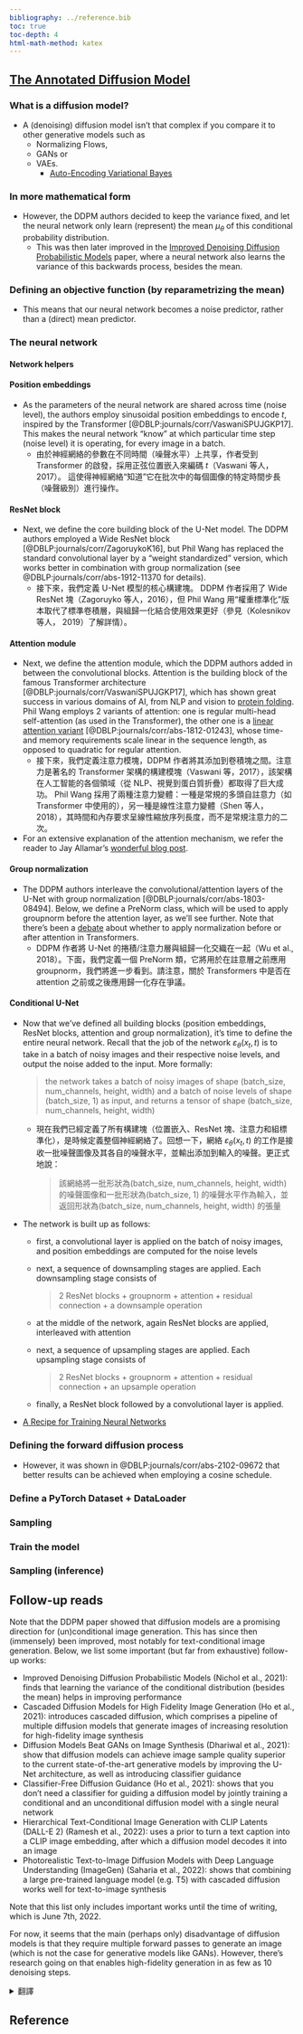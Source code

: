 ```yaml
---
bibliography: ../reference.bib
toc: true
toc-depth: 4
html-math-method: katex
---
```


## [The Annotated Diffusion Model](https://huggingface.co/blog/annotated-diffusion)
  
### What is a diffusion model?

- A (denoising) diffusion model isn't that complex if you compare it to other generative models such as 
  - Normalizing Flows,
  - GANs or 
  - VAEs.
    - [Auto-Encoding Variational Bayes](https://arxiv.org/pdf/1312.6114.pdf)

### In more mathematical form

- However, the DDPM authors decided to keep the variance fixed, and let the neural network only learn (represent) the mean $\mu_{\theta}$ of this conditional probability distribution.
  - This was then later improved in the [Improved Denoising Diffusion Probabilistic Models](https://proceedings.mlr.press/v139/nichol21a/nichol21a.pdf) paper, where a neural network also learns the variance of this backwards process, besides the mean.

### Defining an objective function (by reparametrizing the mean)
  
- This means that our neural network becomes a noise predictor, rather than a (direct) mean predictor.

### The neural network

#### Network helpers

#### Position embeddings
  
- As the parameters of the neural network are shared across time (noise level), the authors employ sinusoidal position embeddings to encode $t,$ inspired by the Transformer [@DBLP:journals/corr/VaswaniSPUJGKP17].
This makes the neural network "know" at which particular time step (noise level) it is operating, for every image in a batch.
  - 由於神經網絡的參數在不同時間（噪聲水平）上共享，作者受到 Transformer 的啟發，採用正弦位置嵌入來編碼 $t$（Vaswani 等人，2017）。 這使得神經網絡“知道”它在批次中的每個圖像的特定時間步長（噪聲級別）進行操作。

#### ResNet block
  
- Next, we define the core building block of the U-Net model. The DDPM authors employed a Wide ResNet block [@DBLP:journals/corr/ZagoruykoK16], but Phil Wang has replaced the standard convolutional layer by a "weight standardized" version, which works better in combination with group normalization (see @DBLP:journals/corr/abs-1912-11370 for details).
  - 接下來，我們定義 U-Net 模型的核心構建塊。 DDPM 作者採用了 Wide ResNet 塊（Zagoruyko 等人，2016），但 Phil Wang 用“權重標準化”版本取代了標準卷積層，與組歸一化結合使用效果更好（參見（Kolesnikov 等人， 2019）了解詳情）。

#### Attention module

- Next, we define the attention module, which the DDPM authors added in between the convolutional blocks. Attention is the building block of the famous Transformer architecture [@DBLP:journals/corr/VaswaniSPUJGKP17], which has shown great success in various domains of AI, from NLP and vision to [protein folding](https://www.deepmind.com/blog/alphafold-a-solution-to-a-50-year-old-grand-challenge-in-biology). Phil Wang employs 2 variants of attention: one is regular multi-head self-attention (as used in the Transformer), the other one is a [linear attention variant](https://github.com/lucidrains/linear-attention-transformer) [@DBLP:journals/corr/abs-1812-01243], whose time- and memory requirements scale linear in the sequence length, as opposed to quadratic for regular attention.
  - 接下來，我們定義注意力模塊，DDPM 作者將其添加到卷積塊之間。注意力是著名的 Transformer 架構的構建模塊（Vaswani 等，2017），該架構在人工智能的各個領域（從 NLP、視覺到蛋白質折疊）都取得了巨大成功。 Phil Wang 採用了兩種注意力變體：一種是常規的多頭自註意力（如Transformer 中使用的），另一種是線性注意力變體（Shen 等人，2018），其時間和內存要求呈線性縮放序列長度，而不是常規注意力的二次。

- For an extensive explanation of the attention mechanism, we refer the reader to Jay Allamar's [wonderful blog post](https://jalammar.github.io/illustrated-transformer/).

#### Group normalization

- The DDPM authors interleave the convolutional/attention layers of the U-Net with group normalization [@DBLP:journals/corr/abs-1803-08494]. Below, we define a PreNorm class, which will be used to apply groupnorm before the attention layer, as we'll see further. Note that there's been a [debate](https://tnq177.github.io/data/transformers_without_tears.pdf) about whether to apply normalization before or after attention in Transformers.
  - DDPM 作者將 U-Net 的捲積/注意力層與組歸一化交織在一起（Wu et al., 2018）。下面，我們定義一個 PreNorm 類，它將用於在註意層之前應用 groupnorm，我們將進一步看到。請注意，關於 Transformers 中是否在 attention 之前或之後應用歸一化存在爭議。

#### Conditional U-Net

- Now that we've defined all building blocks (position embeddings, ResNet blocks, attention and group normalization), it's time to define the entire neural network. Recall that the job of the network $\varepsilon_{\theta}(x_t,t)$ is to take in a batch of noisy images and their respective noise levels, and output the noise added to the input. More formally:

  > the network takes a batch of noisy images of shape (batch_size, num_channels, height, width) and a batch of noise levels of shape (batch_size, 1) as input, and returns a tensor of shape (batch_size, num_channels, height, width)

  - 現在我們已經定義了所有構建塊（位置嵌入、ResNet 塊、注意力和組標準化），是時候定義整個神經網絡了。回想一下，網絡 $\varepsilon_{\theta}(x_t,t)$ 的工作是接收一批噪聲圖像及其各自的噪聲水平，並輸出添加到輸入的噪聲。更正式地說：
    
    > 該網絡將一批形狀為(batch_size, num_channels, height, width) 的噪聲圖像和一批形狀為(batch_size, 1) 的噪聲水平作為輸入，並返回形狀為(batch_size, num_channels, height, width) 的張量

- The network is built up as follows:
  - first, a convolutional layer is applied on the batch of noisy images, and position embeddings are computed for the noise levels
  - next, a sequence of downsampling stages are applied. Each downsampling stage consists of 
    
    > 2 ResNet blocks + groupnorm + attention + residual connection + a downsample operation

  - at the middle of the network, again ResNet blocks are applied, interleaved with attention
  
  - next, a sequence of upsampling stages are applied. Each upsampling stage consists of 
    
    > 2 ResNet blocks + groupnorm + attention + residual connection + an upsample operation
  
  - finally, a ResNet block followed by a convolutional layer is applied.

- [A Recipe for Training Neural Networks](http://karpathy.github.io/2019/04/25/recipe/)

### Defining the forward diffusion process

- However, it was shown in @DBLP:journals/corr/abs-2102-09672 that better results can be achieved when employing a cosine schedule.

### Define a PyTorch Dataset + DataLoader

### Sampling

### Train the model

### Sampling (inference)

## Follow-up reads

Note that the DDPM paper showed that diffusion models are a promising direction for (un)conditional image generation. This has since then (immensely) been improved, most notably for text-conditional image generation. Below, we list some important (but far from exhaustive) follow-up works:

- Improved Denoising Diffusion Probabilistic Models (Nichol et al., 2021): finds that learning the variance of the conditional distribution (besides the mean) helps in improving performance
- Cascaded Diffusion Models for High Fidelity Image Generation (Ho et al., 2021): introduces cascaded diffusion, which comprises a pipeline of multiple diffusion models that generate images of increasing resolution for high-fidelity image synthesis
- Diffusion Models Beat GANs on Image Synthesis (Dhariwal et al., 2021): show that diffusion models can achieve image sample quality superior to the current state-of-the-art generative models by improving the U-Net architecture, as well as introducing classifier guidance
- Classifier-Free Diffusion Guidance (Ho et al., 2021): shows that you don't need a classifier for guiding a diffusion model by jointly training a conditional and an unconditional diffusion model with a single neural network
- Hierarchical Text-Conditional Image Generation with CLIP Latents (DALL-E 2) (Ramesh et al., 2022): uses a prior to turn a text caption into a CLIP image embedding, after which a diffusion model decodes it into an image
- Photorealistic Text-to-Image Diffusion Models with Deep Language Understanding (ImageGen) (Saharia et al., 2022): shows that combining a large pre-trained language model (e.g. T5) with cascaded diffusion works well for text-to-image synthesis

Note that this list only includes important works until the time of writing, which is June 7th, 2022.

For now, it seems that the main (perhaps only) disadvantage of diffusion models is that they require multiple forward passes to generate an image (which is not the case for generative models like GANs). However, there's research going on that enables high-fidelity generation in as few as 10 denoising steps.

<details>
<summary>翻譯</summary>
請注意，DDPM 論文表明擴散模型是（非）條件圖像生成的一個有前途的方向。從那時起，這已經得到了（巨大的）改進，最顯著的是文本條件圖像生成。下面，我們列出了一些重要的（但遠非詳盡的）後續工作：

- 改進的去噪擴散概率模型（Nichol et al., 2021）：發現學習條件分佈的方差（除了平均值）有助於提高性能
- 用於高保真圖像生成的級聯擴散模型（Ho et al., 2021）：引入級聯擴散，其中包含多個擴散模型的管道，這些模型可生成分辨率不斷提高的圖像以進行高保真圖像合成
- 擴散模型在圖像合成上擊敗 GAN（Dhariwal 等人，2021）：表明擴散模型可以通過改進 U-Net 架構來實現優於當前最先進的生成模型的圖像樣本質量，以及引入分類器指導
- 無分類器擴散指導（Ho et al., 2021）：表明您不需要分類器來通過使用單個神經網絡聯合訓練條件和無條件擴散模型來指導擴散模型
- Hierarchical Text-Conditional Image Generation with CLIP Latents (DALL-E 2) (Ramesh et al., 2022)：使用先驗將文本標題轉換為 CLIP 圖像嵌入，之後擴散模型將其解碼為圖像
- 具有深度語言理解的真實感文本到圖像擴散模型 (ImageGen)（Saharia 等人，2022）：表明將大型預訓練語言模型（例如 T5）與級聯擴散相結合非常適合文本到圖像合成

請注意，此列表僅包含截至撰寫本文時（即 2022 年 6 月 7 日）的重要作品。

目前看來，擴散模型的主要（也許是唯一）缺點是它們需要多次前向傳遞才能生成圖像（GAN 等生成模型並非如此）。然而，正在進行的研究可以通過短短 10 個降噪步驟實現高保真生成。
</details>


## Reference
